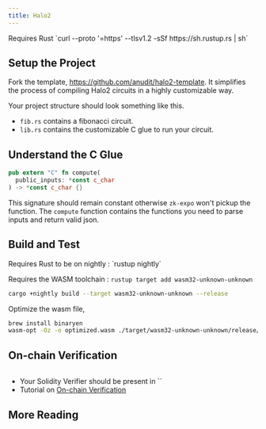 ```yaml
---
title: Halo2
---
```


<Callout type="info">
Requires Rust `curl --proto '=https' --tlsv1.2 -sSf https://sh.rustup.rs | sh`
</Callout>

## Setup the Project

Fork the template, https://github.com/anudit/halo2-template.
It simplifies the process of compiling Halo2 circuits in a highly customizable way.

Your project structure should look something like this.

<Files>
  <Folder name="src" defaultOpen>
    <File name="fib.rs" />
    <File name="lib.rs" />
  </Folder>
  <File name="Cargo.toml" />
</Files>

- `fib.rs` contains a fibonacci circuit.
- `lib.rs` contains the customizable C glue to run your circuit.

## Understand the C Glue

```rust
pub extern "C" fn compute(
  public_inputs: *const c_char
) -> *const c_char {}
```

This signature should remain constant otherwise `zk-expo` won't pickup the function.
The `compute` function contains the functions you need to parse inputs and return valid json.

## Build and Test

<Callout type="info">
Requires Rust to be on nightly : `rustup nightly`

Requires the WASM toolchain : `rustup target add wasm32-unknown-unknown`
</Callout>

```bash
cargo +nightly build --target wasm32-unknown-unknown --release
```

Optimize the wasm file,
```bash
brew install binaryen
wasm-opt -Oz -o optimized.wasm ./target/wasm32-unknown-unknown/release/hello_wasm.wasm
```

## On-chain Verification

```rust

```

- Your Solidity Verifier should be present in ``
- Tutorial on [On-chain Verification](/tutorials/on-chain-verification)

## More Reading
